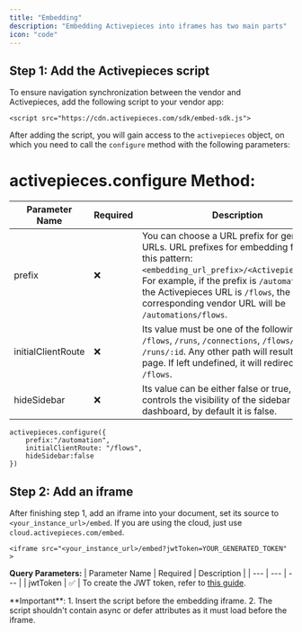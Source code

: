 ```yaml
---
title: "Embedding"
description: "Embedding Activepieces into iframes has two main parts"
icon: "code"
---
```



## Step 1: Add the Activepieces script

To ensure navigation synchronization between the vendor and Activepieces, add the following script to your vendor app:
```
<script src="https://cdn.activepieces.com/sdk/embed-sdk.js">
```
After adding the script, you will gain access to the `activepieces` object, on which you need to call the `configure` method with the following parameters:

# activepieces.configure Method:
| Parameter Name | Required | Description |
| --- | --- | --- |
| prefix | ❌ | You can choose a URL prefix for generating URLs. URL prefixes for embedding follow this pattern: `<embedding_url_prefix>/<Activepieces_url>`. For example, if the prefix is `/automation` and the Activepieces URL is `/flows`, the corresponding vendor URL will be `/automations/flows`.
| initialClientRoute | ❌ | Its value must be one of the following: `/flows`, `/runs`, `/connections`, `/flows/:id`, `/runs/:id`. Any other path will result in a 404 page. If left undefined, it will redirect to `/flows`.
| hideSidebar | ❌ | Its value can be either false or true, and it controls the visibility of the sidebar in the dashboard, by default it is false.


```
activepieces.configure({
    prefix:"/automation",
    initialClientRoute: "/flows",
    hideSidebar:false
})

```

## Step 2: Add an iframe

After finishing step 1, add an iframe into your document, set its source to `<your_instance_url>/embed`. If you are using the cloud, just use `cloud.activepieces.com/embed`.

```
<iframe src="<your_instance_url>/embed?jwtToken=YOUR_GENERATED_TOKEN" >
```


**Query Parameters:**
| Parameter Name | Required | Description |
| --- | --- | --- |
| jwtToken | ✅ | To create the JWT token, refer to [this guide](/platform/managed-users).




<Note>
**Important**: 
 1. Insert the script before the embedding iframe.
 2. The script shouldn't contain async or defer attributes as it must load before the iframe.
</Note>